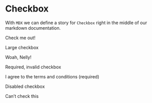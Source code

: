 
<Meta title="Checkbox" component={Checkbox} />

# Checkbox

With `MDX` we can define a story for `Checkbox` right in the middle of our
markdown documentation.

<Preview>
  <Story name="Default">
    <Checkbox>Check me out!</Checkbox>
  </Story>
</Preview>

Large checkbox

<Preview>
  <Story name="Large">
    <Checkbox size="large">Woah, Nelly!</Checkbox>
  </Story>
</Preview>

Required, invalid checkbox

<Preview>
  <Story name="Invalid">
    <Checkbox invalid={true} required={true}>I agree to the terms and conditions (required)</Checkbox>
  </Story>
</Preview>

Disabled checkbox

<Preview>
  <Story name="Disabled">
    <Checkbox disabled={true}>Can’t check this</Checkbox>
  </Story>
</Preview>
